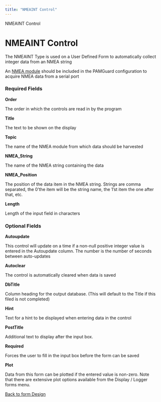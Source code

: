 ```yaml
---
title: "NMEAINT Control"
---
```

 NMEAINT Control  

NMEAINT Control
===============

The NMEAINT Type is used on a User Defined Form to automatically collect integer data from an NMEA string

An [NMEA module](../../../mapping/NMEA/docs/configuringNMEADataSource.html) should be included in the PAMGuard configuration to acquire NMEA data from a serial port

### Required Fields

**Order**

The order in which the controls are read in by the program

**Title**

The text to be shown on the display

**Topic**

The name of the NMEA module from which data should be harvested

**NMEA\_String**

The name of the NMEA string containing the data

**NMEA\_Position**

The position of the data item in the NMEA string. Strings are comma separated, the 0'the item will be the string name, the 1'st item the one after that, etc.

**Length**

Length of the input field in characters

### Optional Fields

**Autoupdate**

This control will update on a time if a non-null positive integer value is entered in the Autoupdate column. The number is the number of seconds between auto-updates

**Autoclear**

The control is automatically cleared when data is saved

**DbTitle**

Column heading for the output database. (This will default to the Title if this filed is not completed)

**Hint**

Text for a hint to be displayed when entering data in the control

**PostTitle**

Additional text to display after the input box.

**Required**

Forces the user to fill in the input box before the form can be saved

**Plot**

Data from this form can be plotted if the entered value is non-zero. Note that there are extensive plot options available from the Display / Logger forms menu.

  
  

[Back to form Design](./designingForms.html)